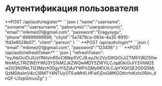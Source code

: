 # Аутентификация пользователя

<Accordion title="Регистрация">
**POST /api/auth/register**
```json
{
 "name":"username",
 "surname":"usersurname",
 "patronymic":"userpatronymic",
 "email":"mikmez01@gmail.com",
 "password":"Eragysygu",
 "phone":89999999999,
 "cityId":"5a7479ca-093e-4a35-8910-1fd3e8528b07",
 "client":"person"
}
```
</Accordion>

<Accordion title="Авторизация">
**POST /api/auth/login**
```json
{
 "email":"mikmez01@gmail.com",
 "password":"123456"
}
```
</Accordion>

<Accordion title="Рефреш">
**POST /api/auth/refreshToken**
```json
{
 "refreshToken": "eyJhbGciOiJIUzI1NiIsInR5cCI6IkpXVCJ9.eyJ1c2VySWQiOiJiZTM5YjRlZS0wNmMzLTRlZWEtYWU3YS1kM2JkZWQwMDY5ZWYiLCJqdGkiOiJiY2VhM2EwZi03N2RkLTQ3MzctODgyYi1jZjAzYWFhZjMyMDUiLCJpYXQiOjE2ODQ5MjQzMDAsImV4cCI6MTY4NTUyOTEwMH0.HFwFjDnG8fKGOtIrrfnKxfc0Rim_4nQF-L0zpGmuxZg"
}
```
</Accordion>
